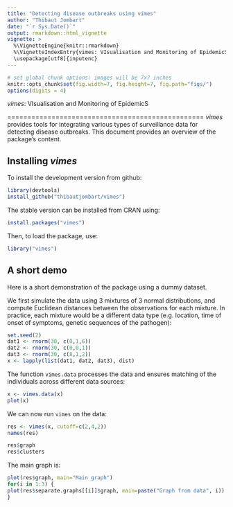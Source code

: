 ```yaml
---
title: "Detecting disease outbreaks using vimes"
author: "Thibaut Jombart"
date: "`r Sys.Date()`"
output: rmarkdown::html_vignette
vignette: >
  %\VignetteEngine{knitr::rmarkdown}
  %\VignetteIndexEntry{vimes: VIsualisation and Monitoring of EpidemicS.}
  \usepackage[utf8]{inputenc}
---
```



```r
# set global chunk options: images will be 7x7 inches
knitr::opts_chunk$set(fig.width=7, fig.height=7, fig.path="figs/")
options(digits = 4)
```
*vimes*: VIsualisation and Monitoring of EpidemicS 

=================================================
*vimes* provides tools for integrating various types of surveillance data for detecting disease outbreaks. This document provides an overview of the package's content.


Installing *vimes*
-------------
To install the development version from github:
```r
library(devtools)
install_github("thibautjombart/vimes")
```

The stable version can be installed from CRAN using:
```r
install.packages("vimes")
```

Then, to load the package, use:
```r
library("vimes")
```


A short demo
------------------
Here is a short demonstration of the package using a dummy dataset.

We first simulate the data using 3 mixtures of 3 normal distributions, and compute Euclidean distances between the observations for each mixture.
In practice, each mixture would be a different data type (e.g. location, time of onset of symptoms, genetic sequences of the pathogen):
```r
set.seed(2)
dat1 <- rnorm(30, c(0,1,6))
dat2 <- rnorm(30, c(0,0,1))
dat3 <- rnorm(30, c(8,1,2))
x <- lapply(list(dat1, dat2, dat3), dist)
```

The function `vimes.data` processes the data and ensures matching of the individuals across different data sources:

```r
x <- vimes.data(x)
plot(x)
```

We can now run `vimes` on the data:
```r
res <- vimes(x, cutoff=c(2,4,2))
names(res)

res$graph
res$clusters
```

The main graph is:
```r
plot(res$graph, main="Main graph")
for(i in 1:3) {
plot(res$separate.graphs[[i]]$graph, main=paste("Graph from data", i))
}
```